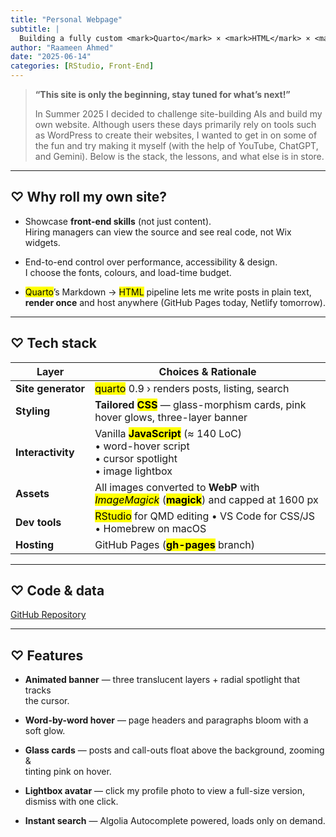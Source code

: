 ```yaml
---
title: "Personal Webpage"
subtitle: |
  Building a fully custom <mark>Quarto</mark> × <mark>HTML</mark> × <mark>CSS</mark> × <mark>JavaScript</mark> portfolio
author: "Raameen Ahmed"
date: "2025-06-14"
categories: [RStudio, Front-End]
---
```


::: {.content-card}

> **“This site is only the beginning, stay tuned for what's next!”**  
>
> In Summer 2025 I decided to challenge site-building AIs and build my own website. Although users these days primarily rely on tools such as WordPress to create their websites, I wanted to get in on some of the fun and try making it myself (with the help of YouTube, ChatGPT, and Gemini). Below is the stack, the lessons, and what else is in store.

:::

---

## ♡ Why roll my own site?

::: {.content-card}

* Showcase **front-end skills** (not just content).  
  Hiring managers can view the source and see real code, not Wix widgets.

* End-to-end control over performance, accessibility & design.  
  I choose the fonts, colours, and load-time budget.

* <mark>Quarto</mark>’s Markdown → <mark>HTML</mark> pipeline lets me write posts in plain text,  
  **render once** and host anywhere (GitHub Pages today, Netlify tomorrow).

:::

---

## ♡ Tech stack

::: {.content-card}

| Layer | Choices & Rationale |
|-------|--------------------|
| **Site generator** | <mark>quarto</mark> 0.9 › renders posts, listing, search |
| **Styling** | **Tailored <mark>CSS</mark>** — glass-morphism cards, pink hover glows, three-layer banner |
| **Interactivity** | Vanilla **<mark>JavaScript</mark>** (≈ 140 LoC)<br>• word-hover script <br>• cursor spotlight <br>• image lightbox |
| **Assets** | All images converted to **WebP** with *<mark>ImageMagick</mark>* (**<mark>magick</mark>**) and capped at 1600 px |
| **Dev tools** | <mark>RStudio</mark> for QMD editing • VS Code for CSS/JS • Homebrew on macOS |
| **Hosting** | GitHub Pages (**<mark>gh-pages</mark>** branch) |

:::

---

## ♡ Code & data

::: {.content-card}
::: {.js-hover-effect}

[GitHub Repository](https://github.com/raameena/Portfolio){target="_blank"}  

:::
:::

---

## ♡ Features

::: {.content-card}

* **Animated banner** — three translucent layers + radial spotlight that tracks  
  the cursor.

* **Word-by-word hover** — page headers and paragraphs bloom with a soft glow.

* **Glass cards** — posts and call-outs float above the background, zooming &  
  tinting pink on hover.

* **Lightbox avatar** — click my profile photo to view a full-size version,  
  dismiss with one click.

* **Instant search** — Algolia Autocomplete powered, loads only on demand.

:::
